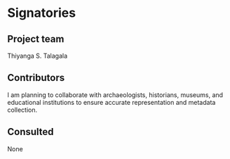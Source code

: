 # Signatories
<!--
This section provides the ISC with a view of the support received from
the community for a proposal. Acceptance isn't predicated on
popularity but community acceptance is important. Willingness to
accept outside input is also a good marker for project delivery.

An optional section would be for R-Core signatories where changes to R
are proposed.
-->

## Project team
<!--
Who are the people responsible for actually delivering the project if
the proposal gets accepted and are already signed up and rearing to
go? Briefly describe all participants and the skills they will bring
to the project.
-->

Thiyanga S. Talagala

## Contributors
<!--
Who are the people who have actively helped with this proposal but
won't necessarily be on the core project team later?
-->

I am planning to collaborate with archaeologists, historians, museums, and educational institutions to ensure accurate representation and metadata collection.

## Consulted
<!--
Who has been given the opportunity to provide feedback on the
proposal? This should include any R Consortium & ISC members who the
proposal has been discussed with.
-->

None
